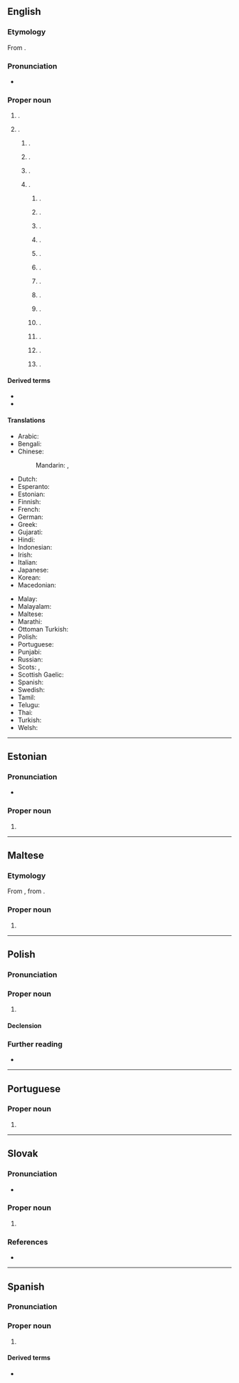 ==English==
{{wp}}
{{swp|Belfast (disambiguation)}}

===Etymology===
From {{der|en|ga|Béal Feirste|lit=mouth of the {{w|River Farset}}}}.

===Pronunciation===
* {{a|UK}} {{IPA|en|/ˈbɛl.fæst/|/ˈbɛl.fɑːst/}}

===Proper noun===
{{en-prop}}

# {{place|en|The <<capital>> and largest <<city>> of <<p/Northern Ireland>>}}.
# {{place|en|place named for either the city in Northern Ireland or another place also named as such}}.
## {{place|en|suburb|of|city/Christchurch|c/New Zealand}}.
## {{place|en|town|p/Mpumalanga|c/South Africa}}.
## {{place|en|community|p/Prince Edward Island|c/Canada}}.
## {{place|en|locale|c/US}}.
### {{place|en|city|s/Maine}}.
### {{place|en|town|s/New York}}.
### {{place|en|township|county/Fulton County|s/Pennsylvania}}.
### {{place|en|CDP|county/Northampton County|s/Pennsylvania}}.
### {{place|en|township|s/Minnesota}}.
### {{place|en|unincorporated community|s/California|;|named for the city in Maine}}.
### {{place|en|unincorporated community|s/Georgia}}.
### {{place|en|unincorporated community|s/Missouri}}.
### {{place|en|unincorporated community|county/Clermont County|s/Ohio}}.
### {{place|en|unincorporated community|county/Highland County|s/Ohio}}.
### {{place|en|unincorporated community|s/Tennessee}}.
### {{place|en|ghost town|s/Nebraska}}.
### {{place|en|ghost town|county/Licking County|s/Ohio}}.

====Derived terms====
* {{l|en|Belfast confetti}}
* {{l|en|Belfast sink}}

====Translations====
{{trans-top|capital of Northern Ireland}}
* Arabic: {{t|ar|بِلْفَاسْت|m}}
* Bengali: {{t|bn|বেলফাস্ট}}
* Chinese:
*: Mandarin: {{t+|cmn|貝爾法斯特|sc=Hani}}, {{t+|cmn|贝尔法斯特|tr=Bèi'ěrfǎsītè|sc=Hani}}
* Dutch: {{t|nl|Belfast}}
* Esperanto: {{t|eo|Belfasto}}
* Estonian: {{t|et|Belfast}}
* Finnish: {{t+|fi|Belfast}}
* French: {{t+|fr|Belfast|m}}
* German: {{t+|de|Belfast|n}}
* Greek: {{t|el|Μπέλφαστ|m}}
* Gujarati: {{t|gu| બેલ્ફાસ્ટ}}
* Hindi: {{t|hi|बेलफ़ास्ट}}
* Indonesian: {{t|id|Belfast}}
* Irish: {{t|ga|Béal Feirste|m}}
* Italian: {{t|it|Belfast|f}}
* Japanese: {{t|ja|ベルファスト|tr=Berufasuto}}
* Korean: {{t+|ko|^벨파스트}}
* Macedonian: {{t|mk|Белфаст|m}}
{{trans-mid}}
* Malay: {{t|ms|Belfast}}
* Malayalam: {{t|ml|ബെൽഫാസ്റ്റ്}}
* Maltese: {{t|mt|Belfast}}
* Marathi: {{t|mr|बेल्फास्ट|n}}
* Ottoman Turkish: {{t|ota|بلفاست|tr=Belfast}}
* Polish: {{t+|pl|Belfast|m}}
* Portuguese: {{t+|pt|Belfast}}
* Punjabi: {{t|pa|ਬੈਲਫਾਸਟ}}
* Russian: {{t+|ru|Бе́лфаст|m}}
* Scots: {{t|sco|Bilfawst}}, {{t|sco|Bilfaust}}
* Scottish Gaelic: {{t|gd|Beul Feirsde}}
* Spanish: {{t+|es|Belfast}}
* Swedish: {{t+|sv|Belfast}}
* Tamil: {{t|ta|பெல்ஃபாஸ்ட்}}
* Telugu: {{t|te|బెల్ఫాస్ట్}}
* Thai: {{t|th|เบลฟาสต์}}
* Turkish: {{t|tr|Belfast}}
* Welsh: {{t|cy|Belffast|m}}
{{trans-bottom}}

----

==Estonian==

===Pronunciation===
* {{et-IPA}}

===Proper noun===
{{head|et|proper noun}}

# {{place|et|capital city|p/Northern Ireland|t1=Belfast}}

----

==Maltese==

===Etymology===
From {{der|mt|en|Belfast}}, from {{der|mt|ga|-}}.

===Proper noun===
{{head|mt|proper noun|g=m}}

# {{place|mt|capital city|p/Northern Ireland|t1=Belfast}}

----

==Polish==
{{wikipedia|lang=pl}}

===Pronunciation===
{{pl-p|a=Pl-Belfast.ogg}}

===Proper noun===
{{head|pl|proper noun|g=m}}

# {{place|pl|capital city|p/Northern Ireland|t1=Belfast}}

====Declension====
{{pl-decl-noun-m-in|tantum=s}}

===Further reading===
* {{R:PWN}}

----

==Portuguese==

===Proper noun===
{{pt-proper noun|f}}

# {{place|pt|capital city|p/Northern Ireland|t1=Belfast}}

----

==Slovak==
{{wp|lang=sk}}

===Pronunciation===
* {{sk-IPA}}

===Proper noun===
{{sk-proper noun|m|gen=Belfastu|decl=dub}}

# {{place|sk|capital|p/Northern Ireland|t=Belfast}}

===References===
* {{R:SDK}}

----

==Spanish==
{{wikipedia|lang=es}}

===Pronunciation===
{{es-IPA}}

===Proper noun===
{{es-proper noun}}

# {{place|es|capital city|p/Northern Ireland|t1=Belfast}}

====Derived terms====
* {{l|es|belfastiano||Belfastian}} {{q|Demonym}}